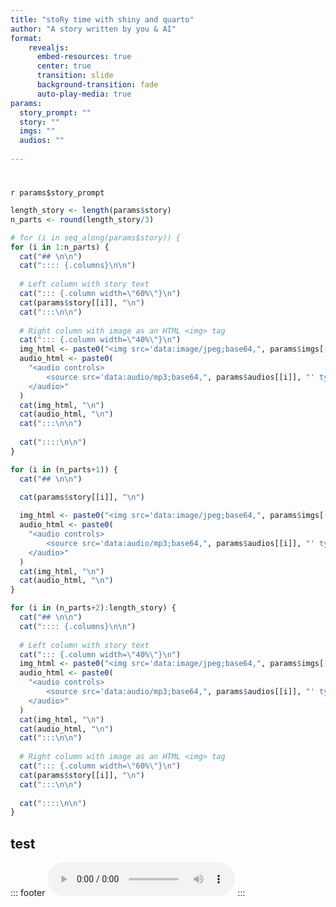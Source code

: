 ```yaml
---
title: "stoRy time with shiny and quarto"
author: "A story written by you & AI"
format: 
    revealjs:
      embed-resources: true
      center: true
      transition: slide
      background-transition: fade
      auto-play-media: true
params:
  story_prompt: ""
  story: ""
  imgs: ""
  audios: ""
  
---
```


# 

`r params$story_prompt`


```r
length_story <- length(params$story)
n_parts <- round(length_story/3)

# for (i in seq_along(params$story)) {
for (i in 1:n_parts) {
  cat("## \n\n")
  cat(":::: {.columns}\n\n")
  
  # Left column with story text
  cat("::: {.column width=\"60%\"}\n")
  cat(params$story[[i]], "\n")
  cat(":::\n\n")
  
  # Right column with image as an HTML <img> tag
  cat("::: {.column width=\"40%\"}\n")
  img_html <- paste0("<img src='data:image/jpeg;base64,", params$imgs[[i]], "' width='100%' />")
  audio_html <- paste0(
    "<audio controls>
        <source src='data:audio/mp3;base64,", params$audios[[i]], "' type='audio/mp3'>
    </audio>"
  )
  cat(img_html, "\n")
  cat(audio_html, "\n")
  cat(":::\n\n")
  
  cat("::::\n\n")
}
```

```r
for (i in (n_parts+1)) {
  cat("## \n\n")
  
  cat(params$story[[i]], "\n")

  img_html <- paste0("<img src='data:image/jpeg;base64,", params$imgs[[i]], "' width='100%' />")
  audio_html <- paste0(
    "<audio controls>
        <source src='data:audio/mp3;base64,", params$audios[[i]], "' type='audio/mp3'>
    </audio>"
  )
  cat(img_html, "\n")
  cat(audio_html, "\n")
}
```

```r
for (i in (n_parts+2):length_story) {
  cat("## \n\n")
  cat(":::: {.columns}\n\n")
  
  # Left column with story text
  cat("::: {.column width=\"40%\"}\n")
  img_html <- paste0("<img src='data:image/jpeg;base64,", params$imgs[[i]], "' width='100%' />")
  audio_html <- paste0(
    "<audio controls>
        <source src='data:audio/mp3;base64,", params$audios[[i]], "' type='audio/mp3'>
    </audio>"
  )
  cat(img_html, "\n")
  cat(audio_html, "\n")
  cat(":::\n\n")
  
  # Right column with image as an HTML <img> tag
  cat("::: {.column width=\"60%\"}\n")
  cat(params$story[[i]], "\n")
  cat(":::\n\n")
  
  cat("::::\n\n")
}
```

## test

::: footer
<audio controls>
  <source src="test.mp3" type="audio/mp3">
</audio> 
:::
